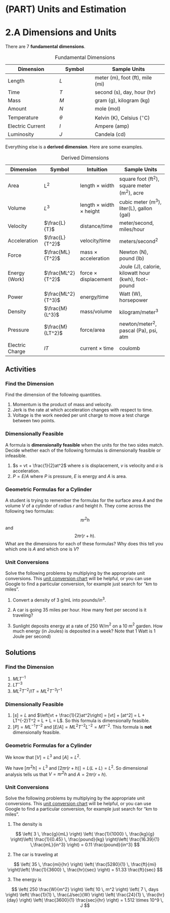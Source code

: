 # (PART) Units and Estimation {-}

# 2.A Dimensions and Units


There are 7 **fundamental dimensions**. 

| Dimension | Symbol |  Sample Units  |
|----------|-------|--------------|
Length           | $L$                             | meter (m), foot (ft), mile (mi)     |
Time             | $T$                                                    | second (s), day, hour (hr)           |
Mass             | $M$                                               | gram (g), kilogram (kg)              |
Amount           | $N$                                                     | mole (mol)                            |
Temperature      | $\theta$                                               | Kelvin (K), Celsius ($^\circ \mbox{C}$)       |
Electric Current | $I$                                                    | Ampere (amp)                          |
Luminosity       | $J$                                                  | Candela (cd)                            |

Table: Fundamental Dimensions


Everything else is a **derived dimension**. Here are some examples.

| Dimension | Symbol  | Intuition  | Sample Units  |
|-----------|---------|------------|---------------|
Area             | L$^2$              | length $\times$ width                 | square foot (ft$^2$), square meter (m$^2$), acre    |
Volume           | $L^3$              | length $\times$ width $\times$ height | cubic meter (m$^3$), liter(L), gallon (gal)              |
Velocity         | $\frac{L}{T}$      | distance/time                         | meter/second, miles/hour                 |
Acceleration     | $\frac{L}{T^2}$    | velocity/time                         | meters/second$^2$                        |
Force            | $\frac{ML}{T^2}$   | mass $\times$ acceleration            | Newton (N), pound (lb)                            |
Energy (Work)    | $\frac{ML^2}{T^2}$ | force $\times$ displacement           | Joule (J), calorie, kilowatt hour (kwh), foot-pound|
Power            | $\frac{ML^2}{T^3}$ | energy/time                           | Watt (W), horsepower                         |
Density          | $\frac{M}{L^3}$    | mass/volume                     | kilogram/meter$^3$                       |
Pressure         | $\frac{M}{LT^2}$   | force/area                            | newton/meter$^2$, pascal (Pa), psi, atm       |  
Electric Charge | $I T$ | current $\times$ time | coulomb

Table: Derived Dimensions



## Activities

### Find the Dimension

Find the dimension of the following quantities.

1. Momentum is the product of mass and velocity.
1. Jerk is the rate at which acceleration changes with respect to time.
1. Voltage is the work needed per unit charge to move a test charge between two points.



### Dimensionally Feasible

A formula is **dimensionally feasible** when the units for the two sides match.
Decide whether each of the following formulas is dimensionally feasible or infeasible.

1. $s = vt + \frac{1}{2}at^2$ where $s$ is displacement, $v$ is velocity and $a$ is acceleration.
1. $P = E/A$ where $P$ is pressure, $E$ is energy and $A$ is area.


### Geometric Formulas for a Cylinder

A student is trying to remember the formulas for the surface area $A$ and the volume $V$ of a cylinder of radius $r$ and height $h$. They come across the following two formulas:
$$ \pi r^2 h$$
and
$$ 2\pi r (r+h).$$
What are the dimensions for each of these formulas? Why does this tell you which one is $A$ and which one is $V$?

### Unit Conversions

Solve the following problems by multiplying by the appropriate unit conversions.
This [unit conversion chart](https://www.mustangps.org/Downloads/conversion_chart.pdf)  will be helpful, or you can use Google to find a particular conversion, for example just search for "km to miles".
<!-- This [online unit converter](https://www.unitconverters.net/) or [Google's unit converter](https://www.google.com/search?q=unit+conversion) will help you to solve these problems -->

1. Convert a density of 3 g/mL into pounds/in$^3$.

1. A car is going 35 miles per hour. How many feet per second is it traveling? 

1. Sunlight deposits energy at a rate of 250 W/m$^2$ on a 10 m$^2$ garden. How much energy (in Joules) is deposited in a week? Note that 1 Watt is 1 Joule per second) 


## Solutions

### Find the Dimension



1. $M L T^{-1}$
1. $L T^{-3}$
1. $ML^2T^{-2} / IT = ML^2 T^{-3}I^{-1}$



### Dimensionally Feasible



1. $[s]=L$ and $\left[vt + \frac{1}{2}at^2\right] = [vt] + [at^2] = L + LT^{-2}T^2 = L + L = L$. So this formula is dimensionally feasible. 
1. $[P] = ML^{-1}T^{-2}$ and $[E/A] = ML^2T^{-2}L^{-2} = MT^{-2}$. This formula is **not** dimensionally feasible. 


### Geometric Formulas for a Cylinder

We know that $[V]=L^3$ and $[A]=L^2$.

We have $[\pi r^2h] = L^3$ and $[2\pi r (r+h)] = L (L+L) = L^2$. So dimensional analysis tells us that $V=\pi r^2h$ and $A=2\pi r (r+h)$.

### Unit Conversions

Solve the following problems by multiplying by the appropriate unit conversions.
This [unit conversion chart](https://www.mustangps.org/Downloads/conversion_chart.pdf)  will be helpful, or you can use Google to find a particular conversion, for example just search for "km to miles".

1. The density is

$$ 
\left( 3 \, \frac{g}{mL} \right) \left( \frac{1}{1000} \, \frac{kg}{g} \right)\left( \frac{1}{0.45} \, \frac{pound}{kg} \right)\left( \frac{16.39}{1} \,\frac{mL}{in^3} \right)
= 0.11
\frac{pound}{in^3}
$$

2. The car is traveling at 

$$ 
\left( 35  \, \frac{mi}{hr} \right) \left( \frac{5280}{1} \, \frac{ft}{mi} \right)\left( \frac{1}{3600} \, \frac{hr}{sec} \right)
= 51.33
\frac{ft}{sec}
$$


3. The energy is


$$ 
\left( 250   \frac{W}{m^2} \right) \left( 10 \, m^2 \right) \left( 7 \, days \right)  \left( \frac{1}{1} \, \frac{J/sec}{W} \right)  \left( \frac{24}{1} \, \frac{hr}{day} \right)  
\left( \frac{3600}{1} \frac{sec}{hr} \right)
= 1.512 \times 10^9 \, J
$$
